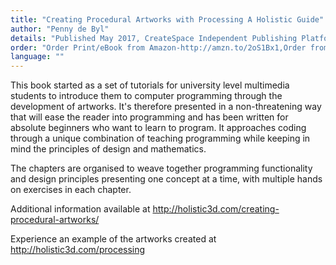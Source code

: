 ```yaml
---
title: "Creating Procedural Artworks with Processing A Holistic Guide"
author: "Penny de Byl"
details: "Published May 2017, CreateSpace Independent Publishing Platform, 386 pages. Paperback"
order: "Order Print/eBook from Amazon-http://amzn.to/2oS1Bx1,Order from iBooks-https://geo.itunes.apple.com/us/book/creating-procedural-artworks-with-processing/id1247713287?mt=11"
language: ""
---
```


This book started as a set of tutorials for university level multimedia students to introduce them to computer programming through the development of artworks. It's therefore presented in a non-threatening way that will ease the reader into programming and has been written for absolute beginners who want to learn to program. It approaches coding through a unique combination of teaching programming while keeping in mind the principles of design and mathematics.

The chapters are organised to weave together programming functionality and design principles presenting one concept at a time, with multiple hands on exercises in each chapter.

Additional information available at http://holistic3d.com/creating-procedural-artworks/

Experience an example of the artworks created at http://holistic3d.com/processing
